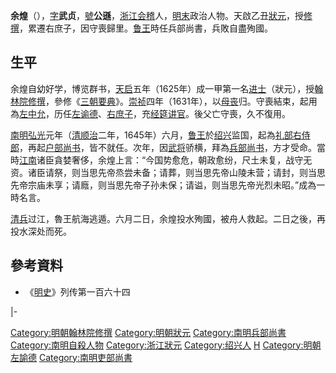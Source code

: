 '''余煌'''（{{bd|？||1646年|catIdx=Y余}}），[[表字|字]]'''武贞'''，[[號|號]]'''公遜'''，[[浙江|浙江]][[会稽|会稽]]人，[[明末|明末]]政治人物。天啟乙丑[[狀元|狀元]]，授[[修撰|修撰]]，累遷右庶子，因守喪歸里。[[朱以海|鲁王]]時任兵部尚書，兵敗自盡殉國。

==生平==
余煌自幼好学，博览群书，[[天启_(明朝)|天启]]五年（1625年）成一甲第一名[[进士|进士]]（狀元），授[[翰林院|翰林院]][[修撰|修撰]]，參修《[[三朝要典|三朝要典]]》。[[崇祯|崇祯]]四年（1631年），以[[丁憂|母丧]]归。守喪結束，起用為[[左中允|左中允]]，历任[[左谕德|左谕德]]、[[右庶子|右庶子]]，充[[经筵讲官|经筵讲官]]。後父亡守喪，久不復用。

[[南明|南明]][[弘光|弘光]]元年（[[清|清]][[顺治|顺治]]二年，1645年）六月，[[朱以海|鲁王]]於[[绍兴|绍兴]]监国，起為[[礼部右侍郎|礼部右侍郎]]，再起[[户部尚书|户部尚书]]，皆不就任。次年，因[[武将|武将]]骄横，拜為[[兵部尚书|兵部尚书]]，方才受命。當時[[江南|江南]]诸臣貪婪奢侈，余煌上言：“今国势愈危，朝政愈纷，尺土未复，战守无资。诸臣请祭，则当思先帝烝尝未备；请葬，则当思先帝山陵未营；请封，则当思先帝宗庙未享；请廕，则当思先帝子孙未保；请谥，则当思先帝光烈未昭。”成為一時名言。

[[清兵|清兵]]过江，魯王航海逃遁。六月二日，余煌投水殉國，被舟人救起。二日之後，再投水深处而死。

==參考資料==
*《[[明史|明史]]》列传第一百六十四
{{start box}}
{{s-off}}
{{s-before|[[陳函輝|陳函輝]]}}
{{s-title|[[南明|南明]][[兵部尚書|兵部尚書]]<br>（魯王朝廷）|1646年}}
{{s-after|[[王夢錫|王夢錫]]<br><small>（署）</small>}}
|-
{{s-before|[[李白春|李白春]]}}
{{s-title|南明[[吏部尚書|吏部尚書]]<br>（魯王朝廷）|1646年}}
{{s-after|[[劉沂春|劉沂春]]}}
{{end box}}
{{天啓五年乙丑科殿試金榜}}

{{DEFAULTSORT:Yu余}}
[[Category:明朝翰林院修撰|Category:明朝翰林院修撰]]
[[Category:明朝狀元|Category:明朝狀元]]
[[Category:南明兵部尚書|Category:南明兵部尚書]]
[[Category:南明自殺人物|Category:南明自殺人物]]
[[Category:浙江狀元|Category:浙江狀元]]
[[Category:绍兴人|Category:绍兴人]]
[[Category:余姓|H]]
[[Category:明朝左諭德|Category:明朝左諭德]]
[[Category:南明吏部尚書|Category:南明吏部尚書]]